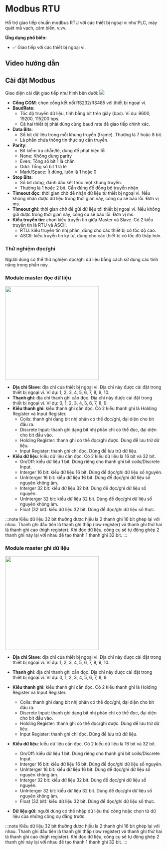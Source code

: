 # Modbus RTU

Hỗ trợ giao tiếp chuẩn modbus RTU với các thiết bị ngoại vi như PLC, máy quét mã vạch, cảm biến, v.vv.

**Ứng dụng phổ biến:**
- :white_check_mark: Giao tiếp với các thiết bị ngoại vi.

## Video hướng dẫn
<VideoPlayer url='/videos/modbus/modbusRTU.mp4' youtubeUrl='https://www.youtube.com/watch?v=9RP1vQhj8xY' />

## Cài đặt Modbus
Giao diện cài đặt giao tiếp như hình bên dưới:
<Image src="/images/modbus/1.PNG"  />

-   **Cổng COM**: chọn cổng kết nối RS232/RS485 với thiết bị ngoại vi.
-   **BaudRate**:
    -   Tốc độ truyền dữ liệu, tính bằng bit trên giây (bps). Ví dụ: 9600, 19200, 115200 bps.
    -   Cả hai thiết bị phải dùng cùng baud rate để giao tiếp chính xác.
-   **Data Bits**:
    -   Số bit dữ liệu trong mỗi khung truyền (frame). Thường là 7 hoặc 8 bit.
    -   Là phần chứa thông tin thực sự cần truyền.
-   **Parity**:
    -   Bit kiểm tra chẵn/lẻ, dùng để phát hiện lỗi.
    -   None: Không dùng parity
    -   Even: Tổng số bit 1 là chẵn
    -   Odd: Tổng số bit 1 là lẻ
    -   Mark/Space: Ít dùng, luôn là 1 hoặc 0
-   **Stop Bits**:
    -   Số bit dừng, đánh dấu kết thúc một khung truyền.
    -   Thường là 1 hoặc 2 bit. Cần đúng để đồng bộ truyền nhận.
-   **Timeout đọc**: thời gian chờ để nhận dữ liệu từ thiết bị ngoại vi. Nếu không nhận được dữ liệu trong thời gian này, công cụ sẽ báo lỗi. Đơn vị ms.
-   **Timeout ghi**: thời gian chờ để gửi dữ liệu tới thiết bị ngoại vi. Nếu không gửi được trong thời gian này, công cụ sẽ báo lỗi. Đơn vị ms.
-   **Kiểu truyền tin**: chọn kiểu truyền tin giữa Master và Slave. Có 2 kiểu truyền tin là RTU và ASCII.
    -   RTU: kiểu truyền tin nhị phân, dùng cho các thiết bị có tốc độ cao.
    -   ASCII: kiểu truyền tin ký tự, dùng cho các thiết bị có tốc độ thấp hơn.

### Thử nghiệm đọc/ghi
Người dùng có thể thử nghiệm đọc/ghi dữ liệu bằng cách sử dụng các tính năng trong phần này.

### Module master đọc dữ liệu

<Image src="/images/modbus/2.PNG" width='300' />

-   **Địa chỉ Slave**: địa chỉ của thiết bị ngoại vi. Địa chỉ này được cài đặt trong thiết bị ngoại vi. Ví dụ: 1, 2, 3, 4, 5, 6, 7, 8, 9, 10.
-   **Thanh ghi**: địa chỉ thanh ghi cần đọc. Địa chỉ này được cài đặt trong thiết bị ngoại vi. Ví dụ: 0, 1, 2, 3, 4, 5, 6, 7, 8, 9.
-   **Kiểu thanh ghi**: kiểu thanh ghi cần đọc. Có 2 kiểu thanh ghi là Holding Register và Input Register.
    -   Coils: thanh ghi dạng bit nhị phân có thể đọc/ghi, đại diện cho bit đầu ra.
    -   Discrete Input: thanh ghi dạng bit nhị phân chỉ có thể đọc, đại diện cho bit đầu vào.
    -   Holding Register: thanh ghi có thể đọc/ghi được. Dùng để lưu trữ dữ liệu.
    -   Input Register: thanh ghi chỉ đọc. Dùng để lưu trữ dữ liệu.
-   **Kiểu dữ liệu**: kiểu dữ liệu cần đọc. Có 2 kiểu dữ liệu là 16 bit và 32 bit.
    -   On/Off: kiểu dữ liệu 1 bit. Dùng riêng cho thanh ghi bit coils/Discrete Input.
    -   Interger 16 bit: kiểu dữ liệu 16 bit. Dùng để đọc/ghi dữ liệu số nguyên.
    -   UnInterger 16 bit: kiểu dữ liệu 16 bit. Dùng để đọc/ghi dữ liệu số nguyên không âm.
    -   Interger 32 bit: kiểu dữ liệu 32 bit. Dùng để đọc/ghi dữ liệu số nguyên.
    -   UnInterger 32 bit: kiểu dữ liệu 32 bit. Dùng để đọc/ghi dữ liệu số nguyên không âm.
    -   Float (32 bit): kiểu dữ liệu 32 bit. Dùng để đọc/ghi dữ liệu số thực.

:::note
Kiểu dữ liệu 32 bit thường được hiểu là 2 thanh ghi 16 bit ghép lại với nhau. Thanh ghi đầu tiên là thanh ghi thấp (low register) và thanh ghi thứ hai là thanh ghi cao (high register). Khi đọc dữ liệu, công cụ sẽ tự động ghép 2 thanh ghi này lại với nhau để tạo thành 1 thanh ghi 32 bit.
:::


### Module master ghi dữ liệu

<Image src="/images/modbus/3.PNG" width='300' />

-   **Địa chỉ Slave**: địa chỉ của thiết bị ngoại vi. Địa chỉ này được cài đặt trong thiết bị ngoại vi. Ví dụ: 1, 2, 3, 4, 5, 6, 7, 8, 9, 10.
-   **Thanh ghi**: địa chỉ thanh ghi cần đọc. Địa chỉ này được cài đặt trong thiết bị ngoại vi. Ví dụ: 0, 1, 2, 3, 4, 5, 6, 7, 8, 9.
-   **Kiểu thanh ghi**: kiểu thanh ghi cần đọc. Có 2 kiểu thanh ghi là Holding Register và Input Register.
    -   Coils: thanh ghi dạng bit nhị phân có thể đọc/ghi, đại diện cho bit đầu ra.
    -   Discrete Input: thanh ghi dạng bit nhị phân chỉ có thể đọc, đại diện cho bit đầu vào.
    -   Holding Register: thanh ghi có thể đọc/ghi được. Dùng để lưu trữ dữ liệu.
    -   Input Register: thanh ghi chỉ đọc. Dùng để lưu trữ dữ liệu.
-   **Kiểu dữ liệu**: kiểu dữ liệu cần đọc. Có 2 kiểu dữ liệu là 16 bit và 32 bit.
    -   On/Off: kiểu dữ liệu 1 bit. Dùng riêng cho thanh ghi bit coils/Discrete Input.
    -   Interger 16 bit: kiểu dữ liệu 16 bit. Dùng để đọc/ghi dữ liệu số nguyên.
    -   UnInterger 16 bit: kiểu dữ liệu 16 bit. Dùng để đọc/ghi dữ liệu số nguyên không âm.
    -   Interger 32 bit: kiểu dữ liệu 32 bit. Dùng để đọc/ghi dữ liệu số nguyên.
    -   UnInterger 32 bit: kiểu dữ liệu 32 bit. Dùng để đọc/ghi dữ liệu số nguyên không âm.
    -   Float (32 bit): kiểu dữ liệu 32 bit. Dùng để đọc/ghi dữ liệu số thực.

-   **Dữ liệu gửi**: người dùng có thể nhập dữ liệu thủ công hoặc chọn từ dữ liệu của những công cụ đằng trước.

:::note
Kiểu dữ liệu 32 bit thường được hiểu là 2 thanh ghi 16 bit ghép lại với nhau. Thanh ghi đầu tiên là thanh ghi thấp (low register) và thanh ghi thứ hai là thanh ghi cao (high register). Khi đọc dữ liệu, công cụ sẽ tự động ghép 2 thanh ghi này lại với nhau để tạo thành 1 thanh ghi 32 bit.
:::
